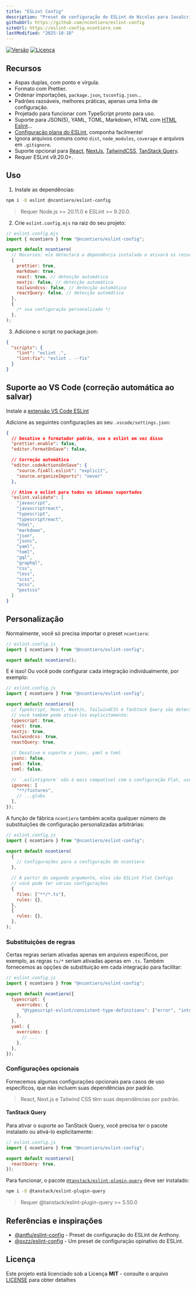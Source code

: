 ```yaml
---
title: "ESLint Config"
description: "Preset de configuração do ESLint de Nicolas para JavaScript, TypeScript e Prettier."
githubUrl: https://github.com/ncontiero/eslint-config
siteUrl: https://eslint-config.ncontiero.com
lastModified: "2025-10-18"
---
```


[![Versão](https://img.shields.io/npm/v/@ncontiero/eslint-config)](https://www.npmjs.com/package/@ncontiero/eslint-config)
[![Licença](https://img.shields.io/badge/licence-MIT-blue)](https://github.com/ncontiero/eslint-config/blob/master/LICENSE)

## Recursos

- Aspas duplas, com ponto e vírgula.
- Formato com Prettier.
- Ordenar importações, `package.json`, `tsconfig.json`...
- Padrões razoáveis, melhores práticas, apenas uma linha de configuração.
- Projetado para funcionar com TypeScript pronto para uso.
- Suporte para JSON(5), YAML, TOML, Markdown, HTML com [HTML Eslint](https://html-eslint.org/)...
- [Configuração plana do ESLint](https://eslint.org/docs/latest/use/configure/configuration-files-new), componha facilmente!
- Ignora arquivos comuns como `dist`, `node_modules`, `coverage` e arquivos em `.gitignore`.
- Suporte opcional para [React](https://react.dev/), [NextJs](https://nextjs.org/), [TailwindCSS](https://tailwindcss.com/), [TanStack Query](https://tanstack.com/query/).
- Requer ESLint v9.20.0+.

## Uso

1. Instale as dependências:

```bash
npm i -D eslint @ncontiero/eslint-config
```

> Requer Node.js >= 20.11.0 e ESLint >= 9.20.0.

2. Crie `eslint.config.mjs` na raiz do seu projeto:

```mjs
// eslint.config.mjs
import { ncontiero } from "@ncontiero/eslint-config";

export default ncontiero(
  // Recursos: ele detectará a dependência instalada e ativará os recursos necessários automaticamente
  {
    prettier: true,
    markdown: true,
    react: true, // detecção automática
    nextjs: false, // detecção automática
    tailwindcss: false, // detecção automática
    reactQuery: false, // detecção automática
  },
  {
    /* sua configuração personalizada */
  },
);
```

3. Adicione o script no package.json:

```json
{
  "scripts": {
    "lint": "eslint .",
    "lint:fix": "eslint . --fix"
  }
}
```

## Suporte ao VS Code (correção automática ao salvar)

Instale a [extensão VS Code ESLint](https://marketplace.visualstudio.com/items?itemName=dbaeumer.vscode-eslint)

Adicione as seguintes configurações ao seu `.vscode/settings.json`:

```json
{
  // Desative o formatador padrão, use o eslint em vez disso
  "prettier.enable": false,
  "editor.formatOnSave": false,

  // Correção automática
  "editor.codeActionsOnSave": {
    "source.fixAll.eslint": "explicit",
    "source.organizeImports": "never"
  },

  // Ative o eslint para todos os idiomas suportados
  "eslint.validate": [
    "javascript",
    "javascriptreact",
    "typescript",
    "typescriptreact",
    "html",
    "markdown",
    "json",
    "jsonc",
    "yaml",
    "toml",
    "gql",
    "graphql",
    "css",
    "less",
    "scss",
    "pcss",
    "postcss"
  ]
}
```

## Personalização

Normalmente, você só precisa importar o preset `ncontiero`:

```js
// eslint.config.js
import { ncontiero } from "@ncontiero/eslint-config";

export default ncontiero();
```

E é isso! Ou você pode configurar cada integração individualmente, por exemplo:

```js
// eslint.config.js
import { ncontiero } from "@ncontiero/eslint-config";

export default ncontiero({
  // TypeScript, React, NextJs, TailwindCSS e TanStack Query são detectados automaticamente,
  // você também pode ativá-los explicitamente:
  typescript: true,
  react: true,
  nextjs: true,
  tailwindcss: true,
  reactQuery: true,

  // Desative o suporte a jsonc, yaml e toml
  jsonc: false,
  yaml: false,
  toml: false,

  // `.eslintignore` não é mais compatível com a configuração Flat, use `ignores` em vez disso
  ignores: [
    "**/fixtures",
    // ...globs
  ],
});
```

A função de fábrica `ncontiero` também aceita qualquer número de substituições de configuração personalizadas arbitrárias:

```js
// eslint.config.js
import { ncontiero } from "@ncontiero/eslint-config";

export default ncontiero(
  {
    // Configurações para a configuração do ncontiero
  },

  // A partir do segundo argumento, eles são ESLint Flat Configs
  // você pode ter várias configurações
  {
    files: ["**/*.ts"],
    rules: {},
  },
  {
    rules: {},
  },
);
```

### Substituições de regras

Certas regras seriam ativadas apenas em arquivos específicos, por exemplo, as regras `ts/*` seriam ativadas apenas em `.ts`. Também fornecemos as opções de substituição em cada integração para facilitar:

```js
// eslint.config.js
import { ncontiero } from "@ncontiero/eslint-config";

export default ncontiero({
  typescript: {
    overrides: {
      "@typescript-eslint/consistent-type-definitions": ["error", "interface"],
    },
  },
  yaml: {
    overrides: {
      // ...
    },
  },
});
```

### Configurações opcionais

Fornecemos algumas configurações opcionais para casos de uso específicos, que não incluem suas dependências por padrão.

> React, Next.js e Tailwind CSS têm suas dependências por padrão.

#### TanStack Query

Para ativar o suporte ao TanStack Query, você precisa ter o pacote instalado ou ativá-lo explicitamente:

```js
// eslint.config.js
import { ncontiero } from "@ncontiero/eslint-config";

export default ncontiero({
  reactQuery: true,
});
```

Para funcionar, o pacote [`@tanstack/eslint-plugin-query`](https://tanstack.com/query/latest/docs/eslint/eslint-plugin-query) deve ser instalado:

```bash
npm i -D @tanstack/eslint-plugin-query
```

> Requer @tanstack/eslint-plugin-query >= 5.50.0

## Referências e inspirações

- [@antfu/eslint-config](https://github.com/antfu/eslint-config) - Preset de configuração do ESLint de Anthony.
- [@sxzz/eslint-config](https://github.com/sxzz/eslint-config) - Um preset de configuração opinativo do ESLint.

## Licença

Este projeto está licenciado sob a Licença **MIT** - consulte o arquivo [LICENSE](https://github.com/ncontiero/ncontiero.me/blob/master/LICENSE) para obter detalhes
